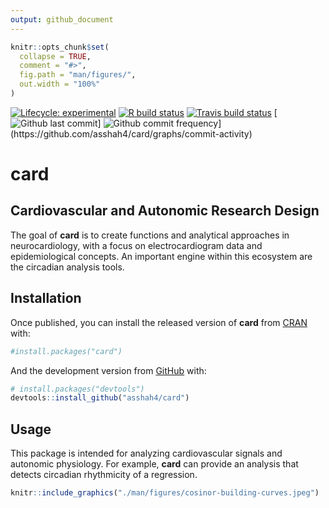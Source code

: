 ```yaml
---
output: github_document
---
```


<!-- README.md is generated from README.Rmd. Please edit that file -->

```r
knitr::opts_chunk$set(
  collapse = TRUE,
  comment = "#>",
  fig.path = "man/figures/",
  out.width = "100%"
)
```

<!-- badges: start -->
[![Lifecycle: experimental](https://img.shields.io/badge/lifecycle-experimental-orange.svg)](https://www.tidyverse.org/lifecycle/#experimental)
[![R build status](https://github.com/asshah4/card/workflows/R-CMD-check/badge.svg)](https://github.com/asshah4/card/actions)
[![Travis build status](https://travis-ci.com/asshah4/card.svg?branch=master)](https://travis-ci.com/asshah4/card)
[![Github last commit](https://img.shields.io/github/last-commit/asshah4/card)]
![Github commit frequency](https://img.shields.io/github/commit-activity/w/asshah4/card)](https://github.com/asshah4/card/graphs/commit-activity)
<!-- badges: end -->

# __card__

## Cardiovascular and Autonomic Research Design

The goal of __card__ is to create functions and analytical approaches in neurocardiology, with a focus on electrocardiogram data and epidemiological concepts. An important engine within this ecosystem are the circadian analysis tools.

## Installation

Once published, you can install the released version of __card__ from [CRAN](https://CRAN.R-project.org) with:

```r
#install.packages("card")
```

And the development version from [GitHub](https://github.com/) with:

```r
# install.packages("devtools")
devtools::install_github("asshah4/card")
```

## Usage

This package is intended for analyzing cardiovascular signals and autonomic physiology. For example, __card__ can provide an analysis that detects circadian rhythmicity of a regression.

```r
knitr::include_graphics("./man/figures/cosinor-building-curves.jpeg")
```
